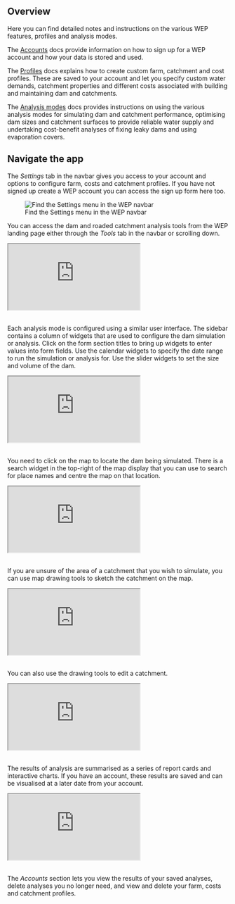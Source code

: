 ## Overview

Here you can find detailed notes and instructions on the various WEP features, profiles and analysis modes. 

The [Accounts](accounts.qmd) docs provide information on how to sign up for a WEP account and how your data is stored and used. 

The [Profiles](profiles.qmd) docs explains how to create custom farm, catchment and cost profiles. These are saved to your account and let you specify custom water demands, catchment properties and different costs associated with building and maintaining dam and catchments. 

The [Analysis modes](analysis.qmd) docs provides instructions on using the various analysis modes for simulating dam and catchment performance, optimising dam sizes and catchment surfaces to provide reliable water supply and undertaking cost-benefit analyses of fixing leaky dams and using evaporation covers. 

## Navigate the app

The *Settings* tab in the navbar gives you access to your account and options to configure farm, costs and catchment profiles. If you have not signed up create a WEP account you can access the sign up form here too.

![Find the Settings menu in the WEP navbar](img/settings.jpg)

You can access the dam and roaded catchment analysis tools from the WEP landing page either through the *Tools* tab in the navbar or scrolling down.

```{=html}
<div class="video-container">
    <iframe class="responsive-iframe" src="https://drive.google.com/file/d/1eY9bglfhco8IJS1YG3QuqVk90yAIA81x/preview" allow="autoplay"></iframe>
</div>
<br>
```

Each analysis mode is configured using a similar user interface. The sidebar contains a column of widgets that are used to configure the dam simulation or analysis. Click on the form section titles to bring up widgets to enter values into form fields. Use the calendar widgets to specify the date range to run the simulation or analysis for. Use the slider widgets to set the size and volume of the dam.

```{=html}
<div class="video-container">
    <iframe class="responsive-iframe" src="https://drive.google.com/file/d/1IlYPEyt4IKczB9yU118qDMb8qb1mzno5/preview" allow="autoplay"></iframe>
</div>
<br>
```

You need to click on the map to locate the dam being simulated. There is a search widget in the top-right of the map display that you can use to search for place names and centre the map on that location. 

```{=html}
<div class="video-container">
    <iframe class="responsive-iframe" src="https://drive.google.com/file/d/1D9vbTP7bxq645JEM9GyPXPmKexFBY48f/preview" allow="autoplay"></iframe>
</div>
<br>
```

If you are unsure of the area of a catchment that you wish to simulate, you can use map drawing tools to sketch the catchment on the map. 

```{=html}
<div class="video-container">
    <iframe class="responsive-iframe" src="https://drive.google.com/file/d/1waAFfBJ4AgrgpWKg9bryHDLOOFiba4Td/preview" allow="autoplay"></iframe>
</div>
<br>
```

You can also use the drawing tools to edit a catchment. 

```{=html}
<div class="video-container">
    <iframe class="responsive-iframe" src="https://drive.google.com/file/d/1mPT9jF_slH_4VWMjmd977zGHGWcj3CeA/preview" allow="autoplay"></iframe>
</div>
<br>
```

The results of analysis are summarised as a series of report cards and interactive charts. If you have an account, these results are saved and can be visualised at a later date from your account.

```{=html}
<div class="video-container">
    <iframe class="responsive-iframe" src="https://drive.google.com/file/d/1f7SWTlwK9n10qyARnXVtPmDNALpyqZL8/preview" allow="autoplay"></iframe>
</div>
<br>
```

The *Accounts* section lets you view the results of your saved analyses, delete analyses you no longer need, and view and delete your farm, costs and catchment profiles.